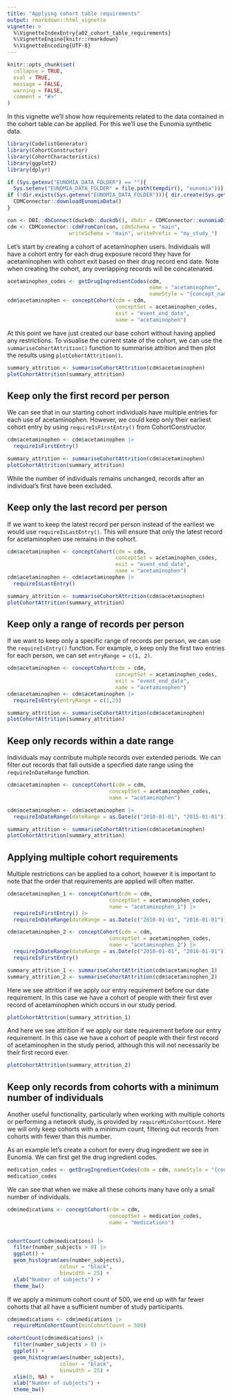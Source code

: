 ```yaml
---
title: "Applying cohort table requirements"
output: rmarkdown::html_vignette
vignette: >
  %\VignetteIndexEntry{a02_cohort_table_requirements}
  %\VignetteEngine{knitr::rmarkdown}
  %\VignetteEncoding{UTF-8}
---
```


```r
knitr::opts_chunk$set(
  collapse = TRUE,
  eval = TRUE, 
  message = FALSE, 
  warning = FALSE,
  comment = "#>"
)
```

In this vignette we'll show how requirements related to the data contained in the cohort table can be applied. For this we'll use the Eunomia synthetic data.

```r
library(CodelistGenerator)
library(CohortConstructor)
library(CohortCharacteristics)
library(ggplot2)
library(dplyr)
```

```r
if (Sys.getenv("EUNOMIA_DATA_FOLDER") == ""){
  Sys.setenv("EUNOMIA_DATA_FOLDER" = file.path(tempdir(), "eunomia"))}
if (!dir.exists(Sys.getenv("EUNOMIA_DATA_FOLDER"))){ dir.create(Sys.getenv("EUNOMIA_DATA_FOLDER"))
  CDMConnector::downloadEunomiaData()  
}
```

```r
con <- DBI::dbConnect(duckdb::duckdb(), dbdir = CDMConnector::eunomiaDir())
cdm <- CDMConnector::cdmFromCon(con, cdmSchema = "main", 
                    writeSchema = "main", writePrefix = "my_study_")
```

Let's start by creating a cohort of acetaminophen users. Individuals will have a cohort entry for each drug exposure record they have for acetaminophen with cohort exit based on their drug record end date. Note when creating the cohort, any overlapping records will be concatenated.

```r
acetaminophen_codes <- getDrugIngredientCodes(cdm, 
                                              name = "acetaminophen", 
                                              nameStyle = "{concept_name}")
cdm$acetaminophen <- conceptCohort(cdm = cdm, 
                                   conceptSet = acetaminophen_codes, 
                                   exit = "event_end_date",
                                   name = "acetaminophen")
```

At this point we have just created our base cohort without having applied any restrictions. To visualise the current state of the cohort, we can use the `summariseCohortAttrition()` function to summarise attrition and then plot the results using `plotCohortAttrition()`.

```r
summary_attrition <- summariseCohortAttrition(cdm$acetaminophen)
plotCohortAttrition(summary_attrition)
```

## Keep only the first record per person

We can see that in our starting cohort individuals have multiple entries for each use of acetaminophen. However, we could keep only their earliest cohort entry by using `requireIsFirstEntry()` from CohortConstructor.

```r
cdm$acetaminophen <- cdm$acetaminophen |> 
  requireIsFirstEntry()

summary_attrition <- summariseCohortAttrition(cdm$acetaminophen)
plotCohortAttrition(summary_attrition)
```

While the number of individuals remains unchanged, records after an individual's first have been excluded.

## Keep only the last record per person

If we want to keep the latest record per person instead of the earliest we would use `requireIsLastEntry()`. This will ensure that only the latest record for acetaminophen use remains in the cohort.

```r
cdm$acetaminophen <- conceptCohort(cdm = cdm, 
                                   conceptSet = acetaminophen_codes, 
                                   exit = "event_end_date",
                                   name = "acetaminophen")
cdm$acetaminophen <- cdm$acetaminophen |> 
  requireIsLastEntry()

summary_attrition <- summariseCohortAttrition(cdm$acetaminophen)
plotCohortAttrition(summary_attrition)
```

## Keep only a range of records per person

If we want to keep only a specific range of records per person, we can use the `requireIsEntry()` function. For example, o keep only the first two entries for each person, we can set `entryRange = c(1, 2)`.

```r
cdm$acetaminophen <- conceptCohort(cdm = cdm, 
                                   conceptSet = acetaminophen_codes, 
                                   exit = "event_end_date",
                                   name = "acetaminophen")
cdm$acetaminophen <- cdm$acetaminophen |> 
  requireIsEntry(entryRange = c(1,2))

summary_attrition <- summariseCohortAttrition(cdm$acetaminophen)
plotCohortAttrition(summary_attrition)

```

## Keep only records within a date range

Individuals may contribute multiple records over extended periods. We can filter out records that fall outside a specified date range using the `requireInDateRange` function.

```r
cdm$acetaminophen <- conceptCohort(cdm = cdm, 
                                 conceptSet = acetaminophen_codes, 
                                 name = "acetaminophen")
```

```r
cdm$acetaminophen <- cdm$acetaminophen |> 
  requireInDateRange(dateRange = as.Date(c("2010-01-01", "2015-01-01")))

summary_attrition <- summariseCohortAttrition(cdm$acetaminophen)
plotCohortAttrition(summary_attrition)
```

## Applying multiple cohort requirements

Multiple restrictions can be applied to a cohort, however it is important to note that the order that requirements are applied will often matter.

```r
cdm$acetaminophen_1 <- conceptCohort(cdm = cdm, 
                                 conceptSet = acetaminophen_codes, 
                                 name = "acetaminophen_1") |> 
  requireIsFirstEntry() |>
  requireInDateRange(dateRange = as.Date(c("2010-01-01", "2016-01-01")))

cdm$acetaminophen_2 <- conceptCohort(cdm = cdm, 
                                 conceptSet = acetaminophen_codes, 
                                 name = "acetaminophen_2") |>
  requireInDateRange(dateRange = as.Date(c("2010-01-01", "2016-01-01"))) |> 
  requireIsFirstEntry()
```

```r
summary_attrition_1 <- summariseCohortAttrition(cdm$acetaminophen_1)
summary_attrition_2 <- summariseCohortAttrition(cdm$acetaminophen_2)
```

Here we see attrition if we apply our entry requirement before our date requirement. In this case we have a cohort of people with their first ever record of acetaminophen which occurs in our study period.

```r
plotCohortAttrition(summary_attrition_1)
```

And here we see attrition if we apply our date requirement before our entry requirement. In this case we have a cohort of people with their first record of acetaminophen in the study period, although this will not necessarily be their first record ever.

```r
plotCohortAttrition(summary_attrition_2)
```

## Keep only records from cohorts with a minimum number of individuals

Another useful functionality, particularly when working with multiple cohorts or performing a network study, is provided by `requireMinCohortCount`. Here we will only keep cohorts with a minimum count, filtering out records from cohorts with fewer than this number.

As an example let's create a cohort for every drug ingredient we see in Eunomia. We can first get the drug ingredient codes.

```r
medication_codes <- getDrugIngredientCodes(cdm = cdm, nameStyle = "{concept_name}")
medication_codes
```

We can see that when we make all these cohorts many have only a small number of individuals.

```r
cdm$medications <- conceptCohort(cdm = cdm, 
                                 conceptSet = medication_codes,
                                 name = "medications")


cohortCount(cdm$medications) |> 
  filter(number_subjects > 0) |> 
  ggplot() +
  geom_histogram(aes(number_subjects),
                 colour = "black",
                 binwidth = 25) +  
  xlab("Number of subjects") +
  theme_bw()
```

If we apply a minimum cohort count of 500, we end up with far fewer cohorts that all have a sufficient number of study participants.

```r
cdm$medications <- cdm$medications |> 
  requireMinCohortCount(minCohortCount = 500)

cohortCount(cdm$medications) |> 
  filter(number_subjects > 0) |> 
  ggplot() +
  geom_histogram(aes(number_subjects),
                 colour = "black",
                 binwidth = 25) + 
  xlim(0, NA) + 
  xlab("Number of subjects") +
  theme_bw()
```
